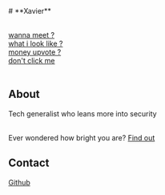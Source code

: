 
<Navbar />
# **Xavier**
<br /><br />

[wanna meet ?](https://calendly.com/jaarabytes)<br />
[what i look like ?](/about/bananas.mp4)<br />
[money upvote ?](/donate)<br />
[don't click me](https://bit.ly/4eF3t1B)<br/><br />
## About <br />
Tech generalist who leans more into security<br /><br />

Ever wondered how bright you are? [Find out](https://jipime.netlify.app)<br/>

## Contact

[Github](https://github.com/Jaarabytes)<br />

<PlayButton />

